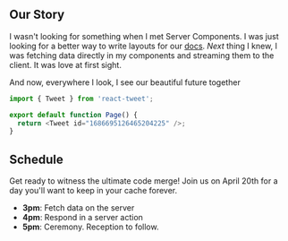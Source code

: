 ## Our Story

I wasn't looking for something when I met Server Components. I was just looking for a better way to write layouts for our [docs](https://www.mux.com/core/stream-video-files). _Next_ thing I knew, I was fetching data directly in my components and streaming them to the client. It was love at first sight.

And now, everywhere I look, I see our beautiful future together

```javascript
import { Tweet } from 'react-tweet';

export default function Page() {
  return <Tweet id="1686695126465204225" />;
}
```

## Schedule

Get ready to witness the ultimate code merge! Join us on April 20th for a day you'll want to keep in your cache forever.

- **3pm**: Fetch data on the server
- **4pm**: Respond in a server action
- **5pm**: Ceremony. Reception to follow.
